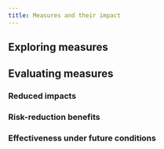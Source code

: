 ```yaml
---
title: Measures and their impact
---
```




## Exploring measures

## Evaluating measures
### Reduced impacts
### Risk-reduction benefits
### Effectiveness under future conditions

